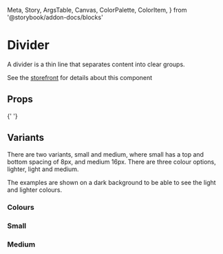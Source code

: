   Meta,
  Story,
  ArgsTable,
  Canvas,
  ColorPalette,
  ColorItem,
} from '@storybook/addon-docs/blocks'

# Divider

<Typography variant="ingress">
  A divider is a thin line that separates content into clear groups.
</Typography>

See the [storefront](https://eds.equinor.com/components/divider/) for details about this component

<Canvas>
  <Story id="components-divider--default" />
</Canvas>

## Props

<ArgsTable of={Divider} />{' '}

## Variants

There are two variants, small and medium, where small has a top and bottom spacing of 8px, and medium 16px. There are three colour options, lighter, light and medium.

The examples are shown on a dark background to be able to see the light and lighter colours.

### Colours

<ColorPalette>
  <ColorItem
    title="lighter"
    colors={[tokens.colors.ui.background__default.hex]}
  />
  <ColorItem title="light" colors={[tokens.colors.ui.background__light.hex]} />
  <ColorItem
    title="medium"
    colors={[tokens.colors.ui.background__medium.hex]}
  />
</ColorPalette>

### Small

<Preview withSource="open">
  <Story id="components-divider--small" />
</Preview>

### Medium

<Preview withSource="open">
  <Story id="components-divider--medium" />
</Preview>
